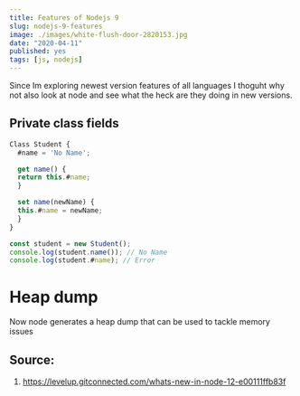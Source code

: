 ```yaml
---
title: Features of Nodejs 9
slug: nodejs-9-features
image: ./images/white-flush-door-2820153.jpg
date: "2020-04-11"
published: yes
tags: [js, nodejs]
---
```



Since Im exploring newest version features of all languages I thoguht why not also look at node and see what the heck are they doing in new versions.

## Private class fields

```js
Class Student {
  #name = 'No Name';

  get name() {
  return this.#name;
  }

  set name(newName) {
  this.#name = newName;
  }
}

const student = new Student();
console.log(student.name()); // No Name
console.log(student.#name); // Error
```

# Heap dump

Now node generates a heap dump that can be used to tackle memory issues

## Source:

1. https://levelup.gitconnected.com/whats-new-in-node-12-e00111ffb83f
